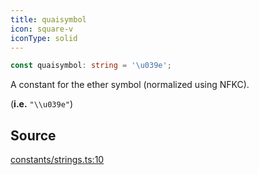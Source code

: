 ```yaml
---
title: quaisymbol
icon: square-v
iconType: solid
---
```


```ts
const quaisymbol: string = '\u039e';
```

A constant for the ether symbol (normalized using NFKC).

(**i.e.** `"\\u039e"`)

## Source

[constants/strings.ts:10](https://github.com/dominant-strategies/quais.js/blob/57e1e7d55fa82872759f1060be87264857259141/src/constants/strings.ts#L10)
